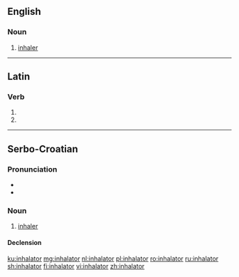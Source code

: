 {{also|inhalátor}}
==English==

===Noun===
{{en-noun}}

# [[inhaler]]

----

==Latin==

===Verb===
{{la-verb-form|inhālātor}}

# {{inflection of|inhālō||2|s|futr|pasv|impr|lang=la}}
# {{inflection of|inhālō||3|s|futr|pasv|impr|lang=la}}

----

==Serbo-Croatian==

===Pronunciation===
* {{IPA|/inxǎlaːtor/|lang=sh}}
* {{hyphenation|in|ha|la|tor|lang=sh}}

===Noun===
{{sh-noun|g=m|head=inhàlātor|r|инхалатор|инха̀ла̄тор}}

# [[inhaler]]

====Declension====
{{sh-decl-noun
|inhalator|inhalatori
|inhalatora|inhalatora
|inhalatoru|inhalatorima
|inhalator|inhalatore
|inhalatore|inhalatori
|inhalatoru|inhalatorima
|inhalatorom|inhalatorima
}}

[[ku:inhalator]]
[[mg:inhalator]]
[[nl:inhalator]]
[[pl:inhalator]]
[[ro:inhalator]]
[[ru:inhalator]]
[[sh:inhalator]]
[[fi:inhalator]]
[[vi:inhalator]]
[[zh:inhalator]]